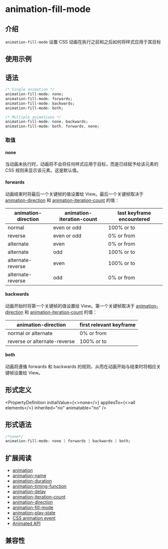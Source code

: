 
# animation-fill-mode

## 介绍

`animation-fill-mode` 设置 CSS 动画在执行之前和之后如何将样式应用于其目标

## 使用示例

<Go
  example="css-api"
  img="/assets/doc/css/animation-fill-mode.gif"
  defaultEntryFile="dist/animation-fill-mode.lynx.bundle"
  entry="src/animation-fill-mode"
  defaultFile="src/animation-fill-mode/App.tsx"
  entry="src/animation-fill-mode"
/>

## 语法

```css
/* Single animation */
animation-fill-mode: none;
animation-fill-mode: forwards;
animation-fill-mode: backwards;
animation-fill-mode: both;

/* Multiple animations */
animation-fill-mode: none, backwards;
animation-fill-mode: both, forwards, none;
```

### 取值

#### none

当动画未执行时，动画将不会将任何样式应用于目标，而是已经赋予给该元素的 CSS 规则来显示该元素。这是默认值。

#### forwards

动画结束时将最后一个关键帧的值设置给 View。最后一个关键帧取决于 [animation-direction](./animation-direction.mdx) 和 [animation-iteration-count](./animation-iteration-count.mdx) 的值：

| animation-direction | animation-iteration-count | last keyframe encountered |
| ------------------- | ------------------------- | ------------------------- |
| normal              | even or odd               | 100% or to                |
| reverse             | even or odd               | 0% or from                |
| alternate           | even                      | 0% or from                |
| alternate           | odd                       | 100% or to                |
| alternate-reverse   | even                      | 100% or to                |
| alternate-reverse   | odd                       | 0% or from                |

#### backwards

动画开始时将第一个关键帧的值设置给 View。第一个关键帧取决于 [animation-direction](./animation-direction.mdx) 和 [animation-iteration-count](./animation-iteration-count.mdx) 的值：

| animation-direction          | first relevant keyframe |
| ---------------------------- | ----------------------- |
| normal or alternate          | 0% or from              |
| reverse or alternate-reverse | 100% or to              |

#### both

动画将遵循 forwards 和 backwards 的规则，从而在动画开始与结束时将相应关键帧设置给 View。

## 形式定义


<PropertyDefinition
  initialValue={<>none</>}
  appliesTo={<>all elements</>}
  inherited="no"
  animatable="no"
/>

## 形式语法

```css
/*none*/
animation-fill-mode: none | forwards | backwards | both;
```

## 扩展阅读

- [animation](./animation.mdx)
- [animation-name](./animation-name.mdx)
- [animation-duration](./animation-duration.mdx)
- [animation-timing-function](./animation-timing-function.mdx)
- [animation-delay](./animation-delay.mdx)
- [animation-iteration-count](./animation-iteration-count.mdx)
- [animation-direction](./animation-direction.mdx)
- [animation-fill-mode](./animation-fill-mode.mdx)
- [animation-play-state](./animation-play-state.mdx)
- [CSS animation event](../../lynx-api/event/animation-event.mdx)
- [Animated API](../../lynx-api/lynx/lynx-animate-api.mdx)

## 兼容性


<LegacyCompatTable metadata="css/properties/animation-fill-mode" />

